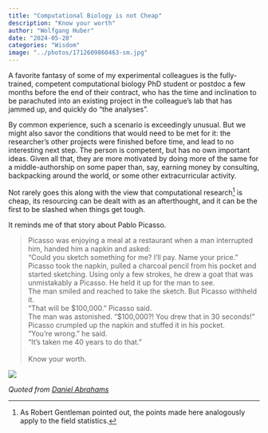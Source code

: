 ```yaml
---
title: "Computational Biology is not Cheap"
description: "Know your worth"
author: "Wolfgang Huber"
date: "2024-05-20"
categories: "Wisdom"
image: "../photos/1712609860463-sm.jpg"
---
```


A favorite fantasy of some of my experimental colleagues is the fully-trained, competent computational biology PhD student or postdoc a few months before the end of their contract, who has the time and inclination to be parachuted into an existing project in the colleague's lab that has jammed up, and quickly do "the analyses".

By common experience, such a scenario is exceedingly unusual. But we might also savor the conditions that would need to be met for it: the researcher's other projects were finished before time, and lead to no interesting next step. The person is competent, but has no own important ideas. Given all that, they are more motivated by doing more of the same for a middle-authorship on some paper than, say, earning money by consulting, backpacking around the world, or some other extracurricular activity.

Not rarely goes this along with the view that computational research^[As Robert Gentleman pointed out, the points made here analogously apply to the field statistics.] is cheap, its resourcing can be dealt with as an afterthought, and it can be the first to be slashed when things get tough.

It reminds me of that story about Pablo Picasso.

> Picasso was enjoying a meal at a restaurant when a man interrupted him, handed him a napkin and asked:<br>
> “Could you sketch something for me? I’ll pay. Name your price.”<br>
> Picasso took the napkin, pulled a charcoal pencil from his pocket and started sketching. Using only a few strokes, he drew a goat that was unmistakably a Picasso. He held it up for the man to see.<br>
> The man smiled and reached to take the sketch. But Picasso withheld it.<br>
> “That will be $100,000.” Picasso said.<br>
> The man was astonished. “$100,000?! You drew that in 30 seconds!”<br>
> Picasso crumpled up the napkin and stuffed it in his pocket.<br>
> “You're wrong.” he said.<br>
> “It's taken me 40 years to do that.”<br>
><br>
> Know your worth.

![](../photos/1712609860463.jpg)

*Quoted from [Daniel Abrahams](https://www.linkedin.com/feed/update/urn:li:activity:7183206392533561345/)*
